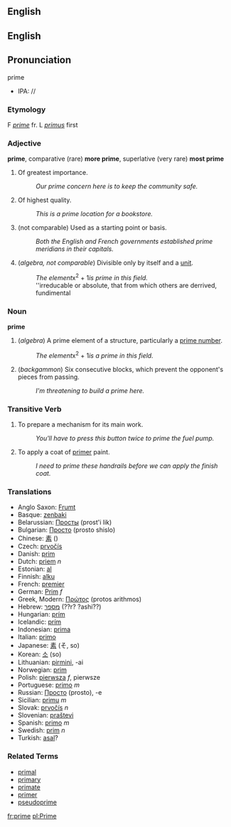 ==English==
==English==
==Pronunciation==
prime
*IPA: //

=== Etymology ===
F ''[[prime]]'' fr. L ''[[primus]]'' first
===Adjective===
'''prime''', comparative (rare) '''more prime''', superlative (very rare) '''most prime'''

# Of greatest importance.
#: ''Our prime concern here is to keep the community safe.''
# Of highest quality.
#: ''This is a prime location for a bookstore.''
# (not comparable) Used as a starting point or basis.
#: ''Both the English and French governments established prime meridians in their capitals.''
# (''algebra, not comparable'') Divisible only by itself and a [[unit]].
#: ''The element ''x<sup>2</sup> + 1'' is prime in this field.''
#: ''irreducable or absolute, that from which others are derrived, fundimental

===Noun===
'''prime'''

# (''algebra'') A prime element of a structure, particularly a [[prime number]].
#: ''The element ''x<sup>2</sup> + 1'' is a prime in this field.''
# (''backgammon'') Six consecutive blocks, which prevent the opponent's pieces from passing.
#: ''I'm threatening to build a prime here.''

===Transitive Verb===
# To prepare a mechanism for its main work.
#: ''You'll have to press this button twice to prime the fuel pump.''
# To apply a coat of [[primer]] paint.
#: ''I need to prime these handrails before we can apply the finish coat.''

===Translations===

*Anglo Saxon: [[Frumt]]
*Basque: [[zenbaki]]
*Belarussian: [[Просты]] (prost'i lik)
*Bulgarian: [[Просто]] (prosto shislo)
*Chinese: [[素]] ()
*Czech: [[prvočís]]
*Danish: [[prim]]
*Dutch: [[priem]] ''n''
*Estonian: [[al]]
*Finnish: [[alku]]
*French: [[premier]]
*German: [[Prim]] ''f''
*Greek, Modern: [[Πρώτος]] (protos arithmos)
*Hebrew: [[מספר]] (??r? ?ashi??)
*Hungarian: [[prím]]
*Icelandic: [[prím]]
*Indonesian: [[prima]]
*Italian: [[primo]]
*Japanese: [[素]] (そ, so)
*Korean: [[소]] (so)
*Lithuanian: [[pirmini]], -ai
*Norwegian: [[prim]]
*Polish: [[pierwsza]] ''f'', pierwsze<!-- ''''-->
*Portuguese: [[primo]] ''m''
*Russian: [[Просто]] (prosto), -e
*Sicilian: [[primu]] ''m''
*Slovak: [[prvočís]] ''n''
*Slovenian: [[praštevi]]
*Spanish: [[primo]] ''m''
*Swedish: [[prim]] ''n''
*Turkish: [[asal]]?

===Related Terms===
*[[primal]]
*[[primary]]
*[[primate]]
*[[primer]]
*[[pseudoprime]]

[[fr:prime]]
[[pl:Prime]]